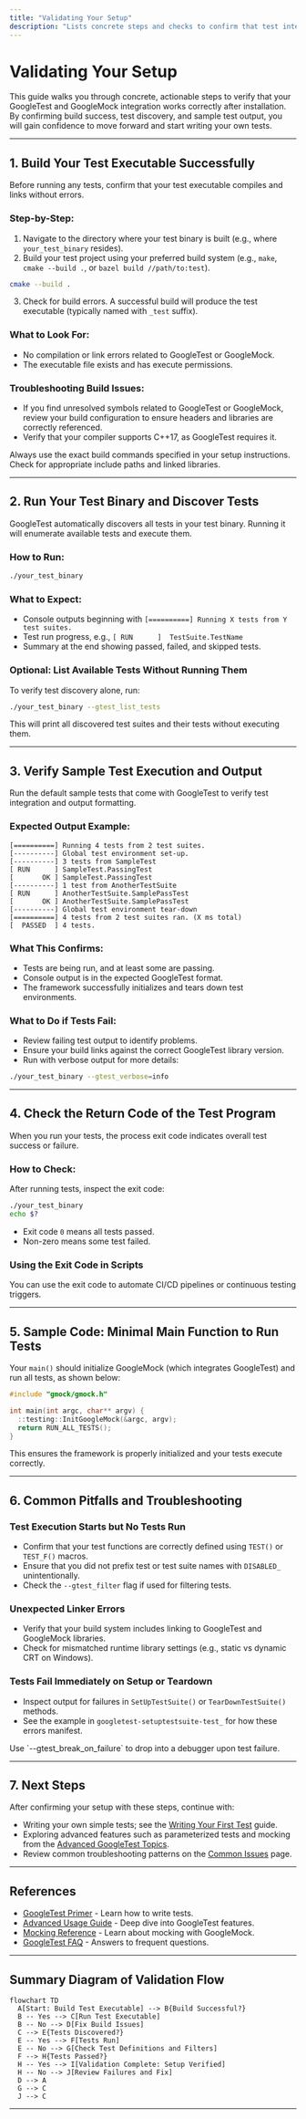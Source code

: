 ```yaml
---
title: "Validating Your Setup"
description: "Lists concrete steps and checks to confirm that test integration works as expected (build success, discovery of tests, sample output), ensuring users can progress with confidence."
---
```


# Validating Your Setup

This guide walks you through concrete, actionable steps to verify that your GoogleTest and GoogleMock integration works correctly after installation. By confirming build success, test discovery, and sample test output, you will gain confidence to move forward and start writing your own tests.

---

## 1. Build Your Test Executable Successfully

Before running any tests, confirm that your test executable compiles and links without errors.

### Step-by-Step:

1. Navigate to the directory where your test binary is built (e.g., where `your_test_binary` resides).
2. Build your test project using your preferred build system (e.g., `make`, `cmake --build .`, or `bazel build //path/to:test`).

```bash
cmake --build .
```

3. Check for build errors. A successful build will produce the test executable (typically named with `_test` suffix).

### What to Look For:

- No compilation or link errors related to GoogleTest or GoogleMock.
- The executable file exists and has execute permissions.

### Troubleshooting Build Issues:

- If you find unresolved symbols related to GoogleTest or GoogleMock, review your build configuration to ensure headers and libraries are correctly referenced.
- Verify that your compiler supports C++17, as GoogleTest requires it.

<Note>
Always use the exact build commands specified in your setup instructions. Check for appropriate include paths and linked libraries.
</Note>

---

## 2. Run Your Test Binary and Discover Tests

GoogleTest automatically discovers all tests in your test binary. Running it will enumerate available tests and execute them.

### How to Run:

```bash
./your_test_binary
```

### What to Expect:

- Console outputs beginning with `[==========] Running X tests from Y test suites.`
- Test run progress, e.g., `[ RUN      ]  TestSuite.TestName`
- Summary at the end showing passed, failed, and skipped tests.

### Optional: List Available Tests Without Running Them

To verify test discovery alone, run:

```bash
./your_test_binary --gtest_list_tests
```

This will print all discovered test suites and their tests without executing them.

---

## 3. Verify Sample Test Execution and Output

Run the default sample tests that come with GoogleTest to verify test integration and output formatting.

### Expected Output Example:

```none
[==========] Running 4 tests from 2 test suites.
[----------] Global test environment set-up.
[----------] 3 tests from SampleTest
[ RUN      ] SampleTest.PassingTest
[       OK ] SampleTest.PassingTest
[----------] 1 test from AnotherTestSuite
[ RUN      ] AnotherTestSuite.SamplePassTest
[       OK ] AnotherTestSuite.SamplePassTest
[----------] Global test environment tear-down
[==========] 4 tests from 2 test suites ran. (X ms total)
[  PASSED  ] 4 tests.
```

### What This Confirms:

- Tests are being run, and at least some are passing.
- Console output is in the expected GoogleTest format.
- The framework successfully initializes and tears down test environments.

### What to Do if Tests Fail:

- Review failing test output to identify problems.
- Ensure your build links against the correct GoogleTest library version.
- Run with verbose output for more details:

```bash
./your_test_binary --gtest_verbose=info
```

---

## 4. Check the Return Code of the Test Program

When you run your tests, the process exit code indicates overall test success or failure.

### How to Check:

After running tests, inspect the exit code:

```bash
./your_test_binary
echo $?
```

- Exit code `0` means all tests passed.
- Non-zero means some test failed.

### Using the Exit Code in Scripts

You can use the exit code to automate CI/CD pipelines or continuous testing triggers.

---

## 5. Sample Code: Minimal Main Function to Run Tests

Your `main()` should initialize GoogleMock (which integrates GoogleTest) and run all tests, as shown below:

```cpp
#include "gmock/gmock.h"

int main(int argc, char** argv) {
  ::testing::InitGoogleMock(&argc, argv);
  return RUN_ALL_TESTS();
}
```

This ensures the framework is properly initialized and your tests execute correctly.

---

## 6. Common Pitfalls and Troubleshooting

### Test Execution Starts but No Tests Run

- Confirm that your test functions are correctly defined using `TEST()` or `TEST_F()` macros.
- Ensure that you did not prefix test or test suite names with `DISABLED_` unintentionally.
- Check the `--gtest_filter` flag if used for filtering tests.

### Unexpected Linker Errors

- Verify that your build system includes linking to GoogleTest and GoogleMock libraries.
- Check for mismatched runtime library settings (e.g., static vs dynamic CRT on Windows).

### Tests Fail Immediately on Setup or Teardown

- Inspect output for failures in `SetUpTestSuite()` or `TearDownTestSuite()` methods.
- See the example in `googletest-setuptestsuite-test_` for how these errors manifest.

<Callout title="Tip">
Use `--gtest_break_on_failure` to drop into a debugger upon test failure.
</Callout>

---

## 7. Next Steps

After confirming your setup with these steps, continue with:

- Writing your own simple tests; see the [Writing Your First Test](https://github.com/google/googletest/blob/main/docs/primer.md) guide.
- Exploring advanced features such as parameterized tests and mocking from the [Advanced GoogleTest Topics](docs/advanced.md).
- Review common troubleshooting patterns on the [Common Issues](getting-started/troubleshooting-support/common-issues.md) page.

---

## References

- [GoogleTest Primer](https://github.com/google/googletest/blob/main/docs/primer.md) - Learn how to write tests.
- [Advanced Usage Guide](docs/advanced.md) - Deep dive into GoogleTest features.
- [Mocking Reference](docs/reference/mocking.md) - Learn about mocking with GoogleMock.
- [GoogleTest FAQ](docs/faq.md) - Answers to frequent questions.

---

## Summary Diagram of Validation Flow

```mermaid
flowchart TD
  A[Start: Build Test Executable] --> B{Build Successful?}
  B -- Yes --> C[Run Test Executable]
  B -- No --> D[Fix Build Issues]
  C --> E{Tests Discovered?}
  E -- Yes --> F[Tests Run]
  E -- No --> G[Check Test Definitions and Filters]
  F --> H{Tests Passed?}
  H -- Yes --> I[Validation Complete: Setup Verified]
  H -- No --> J[Review Failures and Fix]
  D --> A
  G --> C
  J --> C
```

---